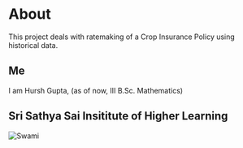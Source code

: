 # About

This project deals with ratemaking of a Crop Insurance Policy using historical data.

## Me

I am Hursh Gupta, (as of now, III B.Sc. Mathematics)

## Sri Sathya Sai Insititute of Higher Learning

![Swami](https://www.sssihl.edu.in/wp-content/uploads/2020/11/SSSIHL-Bhagawan-Sri-Sathya-Sai-Baba.jpg)
